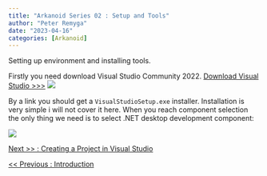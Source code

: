 ```yaml
---
title: "Arkanoid Series 02 : Setup and Tools"
author: "Peter Remyga"
date: "2023-04-16"
categories: [Arkanoid]
---
```


Setting up environment and installing tools.

Firstly you need download Visual Studio Community 2022.
[Download Visual Studio >>> ](https://visualstudio.microsoft.com/vs/community)
![](vs.png)

By a link you should get a `VisualStudioSetup.exe` installer.
Installation is very simple i will not cover it here. When you reach component selection the only thing we need is to select .NET desktop development component:

![](setup.png){fig-align="center"}


[Next >> : Creating a Project in Visual Studio](\posts\Arkanoid\03)

[<< Previous : Introduction](\posts\Arkanoid\01) 
